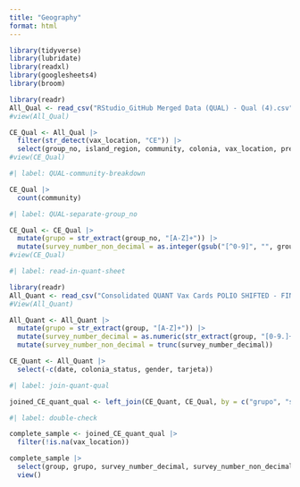 ```yaml
---
title: "Geography"
format: html
---
```


```r
library(tidyverse)
library(lubridate)
library(readxl)
library(googlesheets4)
library(broom)
```

```r
library(readr)
All_Qual <- read_csv("RStudio_GitHub Merged Data (QUAL) - Qual (4).csv")
#view(All_Qual)

CE_Qual <- All_Qual |>
  filter(str_detect(vax_location, "CE")) |>
  select(group_no, island_region, community, colonia, vax_location, preg_uno, preg_dos, preg_tres, preg_cuatro, preg_cinco, preg_seis)
#view(CE_Qual)

```

```r
#| label: QUAL-community-breakdown

CE_Qual |>
  count(community)

```

```r
#| label: QUAL-separate-group_no

CE_Qual <- CE_Qual |>
  mutate(grupo = str_extract(group_no, "[A-Z]+")) |>
  mutate(survey_number_non_decimal = as.integer(gsub("[^0-9]", "", group_no)))
#view(CE_Qual)

```

```r
#| label: read-in-quant-sheet

library(readr)
All_Quant <- read_csv("Consolidated QUANT Vax Cards POLIO SHIFTED - FINAL (shifted polios, deleted cols, etc) (4).csv")
#View(All_Quant)

All_Quant <- All_Quant |>
  mutate(grupo = str_extract(group, "[A-Z]+")) |>
  mutate(survey_number_decimal = as.numeric(str_extract(group, "[0-9.]+"))) |>
  mutate(survey_number_non_decimal = trunc(survey_number_decimal))

CE_Quant <- All_Quant |>
  select(-c(date, colonia_status, gender, tarjeta))
```

```r
#| label: join-quant-qual

joined_CE_quant_qual <- left_join(CE_Quant, CE_Qual, by = c("grupo", "survey_number_non_decimal"))

```

```r
#| label: double-check

complete_sample <- joined_CE_quant_qual |>
  filter(!is.na(vax_location)) 

complete_sample |>
  select(group, grupo, survey_number_decimal, survey_number_non_decimal, group_no, everything()) |>
  view()

```

